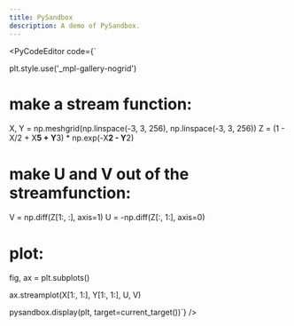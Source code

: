 ```yaml
---
title: PySandbox
description: A demo of PySandbox.
---
```



<PyCodeEditor code={`

plt.style.use('\_mpl-gallery-nogrid')

# make a stream function:

X, Y = np.meshgrid(np.linspace(-3, 3, 256), np.linspace(-3, 3, 256))
Z = (1 - X/2 + X**5 + Y**3) \* np.exp(-X**2 - Y**2)

# make U and V out of the streamfunction:

V = np.diff(Z[1:, :], axis=1)
U = -np.diff(Z[:, 1:], axis=0)

# plot:

fig, ax = plt.subplots()

ax.streamplot(X[1:, 1:], Y[1:, 1:], U, V)

pysandbox.display(plt, target=current_target())`} />
